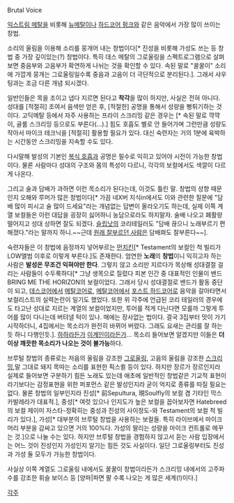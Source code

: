 Brutal Voice

[[익스트림 메탈]]을 비롯해 [[뉴메탈]]이나 [[하드코어 펑크]]와 같은 음악에서 가장 많이 쓰이는 창법.

소리의 울림을 이용해 소리를 뭉개어 내는 창법이다[* 진성을 비롯해 가성도 쓰는 등 창법 중 가장 깊이있는(?) 창법이다. 특히 데스 메탈의 그로울링을 스펙트로그램으로 살펴보면 중음부와 고음부가 확연하게 나뉘는 것을 확인할 수 있다. 속된 말로 "꿀꿀이" 소리에 가깝게 뭉개는 그로울링일수록 중음과 고음이 더 극단적으로 분리된다.]. 그래서 샤우팅과는 조금 다른 개념 되시겠다.

일반인들은 목을 조이고 냅다 지르면 된다고 '''착각'''을 많이 하지만, 사실은 전혀 아니다. 성대를 [적절히] 조여서 음색만 얻은 후, [적절한] 공명을 통해서 성량을 뻥튀기하는 것이다. 고딕메탈 등에서 자주 사용하는 프라이 스크리밍 같은 경우는 [* 속된 말로 꺅꺅이, 골룸 스크리밍 등으로도 부른다(...).] 힘도 호흡도 별로 안 들어가며 그런만큼 성량도 작아서 마이크 테크닉을 [적절히] 활용할 필요가 있다. 대신 숙련자는 거의 1분에 육박하는 시간동안 스크리밍을 지속할 수도 있다. 

다시말해 발성의 기본인 [[복식 호흡]]과 공명은 필수로 익히고 있어야 시전이 가능한 창법이다.
물론 사람마다 성대의 구조와 몸의 특성이 다르니, 각각의 보컬에서도 색깔이 다르게 나온다.

그리고 술과 담배가 과하면 이런 목소리가 된다는데, 이것도 틀린 말. 창법의 성향 때문인지 오해와 루머가 많은 창법이다[* 가끔 네X버 지식in에서도 이와 관련한 질문에 "담배 많이 피시고 술 많이 드세요"라는 개념없는 답변이 올라오기도 하는데, 실제 이쪽 계열 보컬들은 이런 대답을 굉장히 싫어하니 농담으로라도 하지말자. 술배 나오고 폐활량 떨어지고 성대 상하면 잘도 되겠다. [[슬립낫]]의 코리테일러도 "담배 끊으니 노래부르기 편해졌다."라는 말까지 하니.~~근데 [[프레디 머큐리|원래 잘부르던 사람]]은 담배펴도 잘부른다~~].

숙련자들은 이 창법에 음정까지 넣어부르는 [[먼치킨]][* Testament의 보컬인 척 빌리가 LOW앨범 이후로 이렇게 부른다.]도 존재한다. 엄연한 '''노래'''의 '''창법'''이니 익히고자 하는 사람은 '''발성은 무조건 익혀야만 한다'''.
그렇지 않고 소리만 지르다가 목상해 성대결절 걸리는 사람들이 수두룩하다[* 그냥 생목으로 질렀다 피본 인간 중 대표적인 인물이 밴드 BRING ME THE HORIZON의 보컬이었다. 그래서 당시 성대결절로 밴드가 활동 중단이 되고, [[데스코어]]에서 [[메탈코어]]로, [[메탈코어]]에서 [[포스트 펑크#s-4|포스트 하드코어]]로 음악을 갈아타면서 보컬리스트의 실력논란이 일기도 했었다. 또한 위 각주에 언급된 코리 테일러의 경우에도 타고난 성대로 지르는 계열의 보컬이었지만, 투어를 적게 다닌다면 모를까 그렇게 투어를 많이 다니는데 버텨낼 턱이 있나. 매에는 장사없는 법이다. 결국 3집부터 맛이 가기 시작하더니, 4집에서는 목소리가 완전히 바뀌어 버렸다. 그래도 요새는 관리를 잘 하는 듯 하니 다행인듯.].
[[하하]]라든가 [[이계인]]이라든가... 목소리 들어보면 알겠지만 이들은 '''더이상 깨끗한 목소리가 나오는 것이 불가능'''하다.

브루털 창법의 종류로는 저음의 울림을 강조한 [[그로울링]], 고음의 울림을 강조한 [[스크리밍]],말 그대로 돼지 목따는 소리를 표현한 픽스퀼 등이 있다. 하지만 장르가 장르인지라 실제로 들어보면 구분하기 힘든 노래도 있는데 애초에 일반적인 창법같은 기교적 표현이라기보다는 감정표현을 위한 퍼포먼스 같은 발성인지라 굳이 억지로 종류를 따질 필요는 없다. 물론 창법의 일부인지라 진성[* 前Sepultura, 現Soulfly의 보컬 겸 기타인 막스 카발레라가 대표적.], 중성[* 여럿 있으나 인지도가 높은 보컬을 꼽아보자면 Hatebreed의 보컬 제이미 자스타-정확히는 중성과 진성의 사이정도-와 Testament의 보컬 척 빌리가 있다.], 가성[* 대부분의 브루털 창법을 사용하는 보컬들. 특히 라이브에서 마이크 머리 부분을 감싸고 있으면 거의 100%다. 가성의 딸리는 성량을 마이크 컨트롤로 메꾸는 것.]으로 나눌 수는 있다. 하지만 브루털 창법을 경험하지 않고서 듣는 사람 입장에서는 어느 것이 진성인지 가성인지 알기는 힘든 것도 사실이다. 일단 그로울링부터도 진성과 가성 둘 모두가 가능한 창법이다.

사실상 이쪽 계열도 그로울링 내에서도 꿀꿀이 창법이라든가 스크리밍 내에서의 고주파수를 강조한 휘슬 보이스 등 [양파|파면 팔 수록 나오는 게 많은 세계(!)이다.]

[[각주]]
